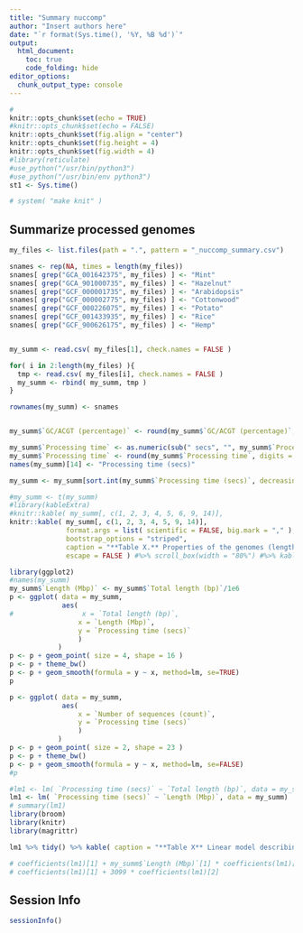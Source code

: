 ```yaml
---
title: "Summary nuccomp"
author: "Insert authors here"
date: "`r format(Sys.time(), '%Y, %B %d')`"
output:
  html_document:
    toc: true
    code_folding: hide
editor_options: 
  chunk_output_type: console
---
```



```r
#
knitr::opts_chunk$set(echo = TRUE)
#knitr::opts_chunk$set(echo = FALSE)
knitr::opts_chunk$set(fig.align = "center")
knitr::opts_chunk$set(fig.height = 4)
knitr::opts_chunk$set(fig.width = 4)
#library(reticulate)
#use_python("/usr/bin/python3")
#use_python("/usr/bin/env python3")
st1 <- Sys.time()
```



```r
# system( "make knit" )
```


## Summarize processed genomes


```r
my_files <- list.files(path = ".", pattern = "_nuccomp_summary.csv")

snames <- rep(NA, times = length(my_files))
snames[ grep("GCA_001642375", my_files) ] <- "Mint"
snames[ grep("GCA_901000735", my_files) ] <- "Hazelnut"
snames[ grep("GCF_000001735", my_files) ] <- "Arabidopsis"
snames[ grep("GCF_000002775", my_files) ] <- "Cottonwood"
snames[ grep("GCF_000226075", my_files) ] <- "Potato"
snames[ grep("GCF_001433935", my_files) ] <- "Rice"
snames[ grep("GCF_900626175", my_files) ] <- "Hemp"


my_summ <- read.csv( my_files[1], check.names = FALSE )

for( i in 2:length(my_files) ){
  tmp <- read.csv( my_files[i], check.names = FALSE )
  my_summ <- rbind( my_summ, tmp )
}

rownames(my_summ) <- snames


my_summ$`GC/ACGT (percentage)` <- round(my_summ$`GC/ACGT (percentage)`, digits = 1)

my_summ$`Processing time` <- as.numeric(sub(" secs", "", my_summ$`Processing time`))
my_summ$`Processing time` <- round(my_summ$`Processing time`, digits = 1)
names(my_summ)[14] <- "Processing time (secs)"

my_summ <- my_summ[sort.int(my_summ$`Processing time (secs)`, decreasing = TRUE, index.return = TRUE)$ix, ]

```


```r
#my_summ <- t(my_summ)
#library(kableExtra)
#knitr::kable( my_summ[, c(1, 2, 3, 4, 5, 6, 9, 14)], 
knitr::kable( my_summ[, c(1, 2, 3, 4, 5, 9, 14)], 
              format.args = list( scientific = FALSE, big.mark = "," ),
              bootstrap_options = "striped",
              caption = "**Table X.** Properties of the genomes (length, number of sequences, etc.) and processing time.",
              escape = FALSE ) #%>% scroll_box(width = "80%") #%>% kable_styling(full_width = T)

```



```r
library(ggplot2)
#names(my_summ)
my_summ$`Length (Mbp)` <- my_summ$`Total length (bp)`/1e6
p <- ggplot( data = my_summ, 
             aes( 
#                 x = `Total length (bp)`, 
                 x = `Length (Mbp)`, 
                 y = `Processing time (secs)`
                 )
            )
p <- p + geom_point( size = 4, shape = 16 )
p <- p + theme_bw()
p <- p + geom_smooth(formula = y ~ x, method=lm, se=TRUE)
p
```


```r
p <- ggplot( data = my_summ, 
             aes( 
                 x = `Number of sequences (count)`, 
                 y = `Processing time (secs)`
                 )
            )
p <- p + geom_point( size = 2, shape = 23 )
p <- p + theme_bw()
p <- p + geom_smooth(formula = y ~ x, method=lm, se=FALSE)
#p
```


```r
#lm1 <- lm( `Processing time (secs)` ~ `Total length (bp)`, data = my_summ)
lm1 <- lm( `Processing time (secs)` ~ `Length (Mbp)`, data = my_summ)
# summary(lm1)
library(broom)
library(knitr)
library(magrittr)

lm1 %>% tidy() %>% kable( caption = "**Table X** Linear model describing the relationship among assembly length (nucleotides) and processing time (seconds)." )

# coefficients(lm1)[1] + my_summ$`Length (Mbp)`[1] * coefficients(lm1)[2]
# coefficients(lm1)[1] + 3099 * coefficients(lm1)[2]

```


## Session Info


```r
sessionInfo()
```



